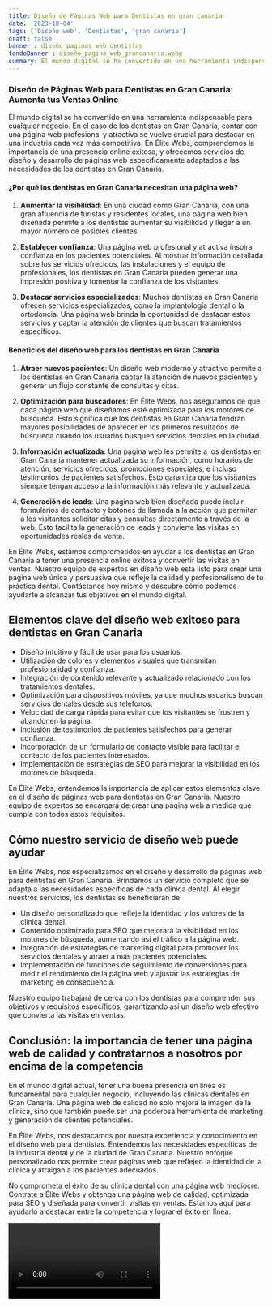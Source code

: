 ```yaml
---
title: Diseño de Páginas Web para Dentistas en gran canaria
date: '2023-10-04'
tags: ['Diseño web', 'Dentistas', 'gran canaria']
draft: false
banner : diseño_paginas_web_dentistas
fondoBanner : diseño_pagina_web_grancanaria.webp
summary: El mundo digital se ha convertido en una herramienta indispensable para cualquier negocio. En el caso de los dentistas en Gran Canaria, contar con una página web profesional y atractiva se vuelve crucial para destacar en una industria cada vez más competitiva. En Élite Webs, comprendemos la importancia de una presencia online exitosa, y ofrecemos servicios de diseño y desarrollo de páginas web específicamente adaptados a las necesidades de los dentistas en Gran Canaria.
---
```


### Diseño de Páginas Web para Dentistas en Gran Canaria: Aumenta tus Ventas Online

El mundo digital se ha convertido en una herramienta indispensable para cualquier negocio. En el caso de los dentistas en Gran Canaria, contar con una página web profesional y atractiva se vuelve crucial para destacar en una industria cada vez más competitiva. En Élite Webs, comprendemos la importancia de una presencia online exitosa, y ofrecemos servicios de diseño y desarrollo de páginas web específicamente adaptados a las necesidades de los dentistas en Gran Canaria.

#### ¿Por qué los dentistas en Gran Canaria necesitan una página web?

1. **Aumentar la visibilidad**: En una ciudad como Gran Canaria, con una gran afluencia de turistas y residentes locales, una página web bien diseñada permite a los dentistas aumentar su visibilidad y llegar a un mayor número de posibles clientes.

2. **Establecer confianza**: Una página web profesional y atractiva inspira confianza en los pacientes potenciales. Al mostrar información detallada sobre los servicios ofrecidos, las instalaciones y el equipo de profesionales, los dentistas en Gran Canaria pueden generar una impresión positiva y fomentar la confianza de los visitantes.

3. **Destacar servicios especializados**: Muchos dentistas en Gran Canaria ofrecen servicios especializados, como la implantología dental o la ortodoncia. Una página web brinda la oportunidad de destacar estos servicios y captar la atención de clientes que buscan tratamientos específicos.

#### Beneficios del diseño web para los dentistas en Gran Canaria

1. **Atraer nuevos pacientes**: Un diseño web moderno y atractivo permite a los dentistas en Gran Canaria captar la atención de nuevos pacientes y generar un flujo constante de consultas y citas.

2. **Optimización para buscadores**: En Élite Webs, nos aseguramos de que cada página web que diseñamos esté optimizada para los motores de búsqueda. Esto significa que los dentistas en Gran Canaria tendrán mayores posibilidades de aparecer en los primeros resultados de búsqueda cuando los usuarios busquen servicios dentales en la ciudad.

3. **Información actualizada**: Una página web les permite a los dentistas en Gran Canaria mantener actualizada su información, como horarios de atención, servicios ofrecidos, promociones especiales, e incluso testimonios de pacientes satisfechos. Esto garantiza que los visitantes siempre tengan acceso a la información más relevante y actualizada.

4. **Generación de leads**: Una página web bien diseñada puede incluir formularios de contacto y botones de llamada a la acción que permitan a los visitantes solicitar citas y consultas directamente a través de la web. Esto facilita la generación de leads y convierte las visitas en oportunidades reales de venta.

En Élite Webs, estamos comprometidos en ayudar a los dentistas en Gran Canaria a tener una presencia online exitosa y convertir las visitas en ventas. Nuestro equipo de expertos en diseño web está listo para crear una página web única y persuasiva que refleje la calidad y profesionalismo de tu práctica dental. Contáctanos hoy mismo y descubre cómo podemos ayudarte a alcanzar tus objetivos en el mundo digital.

<GifSeo />

<Cta />

## Elementos clave del diseño web exitoso para dentistas en Gran Canaria

- Diseño intuitivo y fácil de usar para los usuarios.
- Utilización de colores y elementos visuales que transmitan profesionalidad y confianza.
- Integración de contenido relevante y actualizado relacionado con los tratamientos dentales.
- Optimización para dispositivos móviles, ya que muchos usuarios buscan servicios dentales desde sus teléfonos.
- Velocidad de carga rápida para evitar que los visitantes se frustren y abandonen la página.
- Inclusión de testimonios de pacientes satisfechos para generar confianza.
- Incorporación de un formulario de contacto visible para facilitar el contacto de los pacientes interesados.
- Implementación de estrategias de SEO para mejorar la visibilidad en los motores de búsqueda.

En Élite Webs, entendemos la importancia de aplicar estos elementos clave en el diseño de páginas web para dentistas en Gran Canaria. Nuestro equipo de expertos se encargará de crear una página web a medida que cumpla con todos estos requisitos.  

## Cómo nuestro servicio de diseño web puede ayudar

En Élite Webs, nos especializamos en el diseño y desarrollo de páginas web para dentistas en Gran Canaria. Brindamos un servicio completo que se adapta a las necesidades específicas de cada clínica dental. Al elegir nuestros servicios, los dentistas se beneficiarán de:

- Un diseño personalizado que refleje la identidad y los valores de la clínica dental.
- Contenido optimizado para SEO que mejorará la visibilidad en los motores de búsqueda, aumentando así el tráfico a la página web.
- Integración de estrategias de marketing digital para promover los servicios dentales y atraer a más pacientes potenciales.
- Implementación de funciones de seguimiento de conversiones para medir el rendimiento de la página web y ajustar las estrategias de marketing en consecuencia.

Nuestro equipo trabajará de cerca con los dentistas para comprender sus objetivos y requisitos específicos, garantizando así un diseño web efectivo que convierta las visitas en ventas.

## Conclusión: la importancia de tener una página web de calidad y contratarnos a nosotros por encima de la competencia

En el mundo digital actual, tener una buena presencia en línea es fundamental para cualquier negocio, incluyendo las clínicas dentales en Gran Canaria. Una página web de calidad no solo mejora la imagen de la clínica, sino que también puede ser una poderosa herramienta de marketing y generación de clientes potenciales.

En Élite Webs, nos destacamos por nuestra experiencia y conocimiento en el diseño web para dentistas. Entendemos las necesidades específicas de la industria dental y de la ciudad de Gran Canaria. Nuestro enfoque personalizado nos permite crear páginas web que reflejen la identidad de la clínica y atraigan a los pacientes adecuados.

No comprometa el éxito de su clínica dental con una página web mediocre. Contrate a Élite Webs y obtenga una página web de calidad, optimizada para SEO y diseñada para convertir visitas en ventas. Estamos aquí para ayudarlo a destacar entre la competencia y lograr el éxito en línea.

<Video />

<CtaBot job='Dentistas' city='gran canaria'/>

<Gmaps query='gran canaria+españa+maps' />
